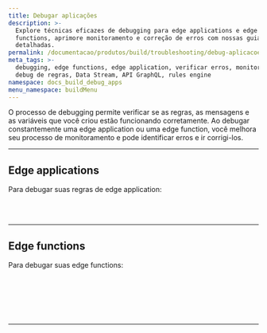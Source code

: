 ```yaml
---
title: Debugar aplicações
description: >-
  Explore técnicas eficazes de debugging para edge applications e edge
  functions, aprimore monitoramento e correção de erros com nossas guias
  detalhadas.
permalink: /documentacao/produtos/build/troubleshooting/debug-aplicacoes/
meta_tags: >-
  debugging, edge functions, edge application, verificar erros, monitoramento,
  debug de regras, Data Stream, API GraphQL, rules engine
namespace: docs_build_debug_apps
menu_namespace: buildMenu
---
```



O processo de debugging permite verificar se as regras, as mensagens e as variáveis que você criou estão funcionando corretamente. Ao debugar constantemente uma edge application ou uma edge function, você melhora seu processo de monitoramento e pode identificar erros e ir corrigi-los.


---

## Edge applications

Para debugar suas regras de edge application:

<LinkButton link="/pt-br/documentacao/produtos/guias/debug-regras/" label="debug de regras criadas com rules engine" severity="secondary" /> <br></br>

---

## Edge functions

Para debugar suas edge functions:

<LinkButton link="/pt-br/documentacao/produtos/guias/debugging-functions-data-stream/" label="debug de edge functions no Data Stream" severity="secondary" /> <br></br>

<LinkButton link="/pt-br/documentacao/produtos/guias/debugging-functions-graphql/" label="debug de functions usando a api graphql⁠" severity="secondary" /> <br></br>



---

